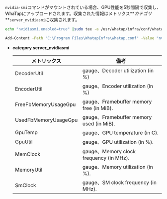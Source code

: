 `nvidia-smi`コマンドがマウントされている場合、GPU性能を5秒間隔で収集し、WhaTapにアップロードされます。収集された情報はメトリクス**_カテゴリ_**`server_nvidiasmi`に収集されます。

<Tabs>
<TabItem value="lxs" label="Linux Shell">

```bash title=SH
echo "nvidiasmi.enabled=true" |sudo tee -a /usr/whatap/infra/conf/whatap.conf
```

</TabItem>
<TabItem value="wps" label="Windows Powershell">

```bash title=SH
Add-Content -Path "C:\Program Files\WhatapInfra\whatap.conf" -Value "nvidiasmi.enabled=true"
```

</TabItem>
</Tabs>

-   **category server_nvidiasmi**

    | メトリックス               | 備考                                      |
    | -------------------- | --------------------------------------- |
    | DecoderUtil          | gauge、Decoder utilization (in %)        |
    | EncoderUtil          | gauge、Encoder utilization (in %)        |
    | FreeFbMemoryUsageGpu | gauge、Framebuffer memory free (in MiB). |
    | UsedFbMemoryUsageGpu | gauge、Framebuffer memory used (in MiB). |
    | GpuTemp              | gauge、GPU temperature (in C).           |
    | GpuUtil              | gauge、GPU utilization (in %).           |
    | MemClock             | gauge、Memory clock frequency (in MHz).  |
    | MemoryUtil           | gauge、Memory utilization (in %).        |
    | SmClock              | gauge、SM clock frequency (in MHz).      |
